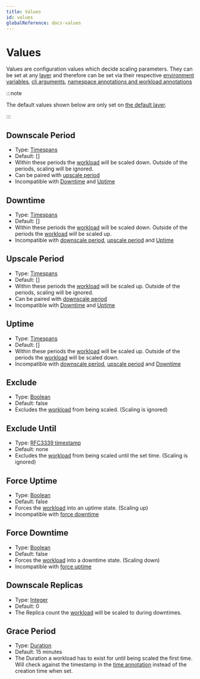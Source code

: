 ```yaml
---
title: Values
id: values
globalReference: docs-values
---
```


# Values

Values are configuration values which decide scaling parameters.
They can be set at any [layer](ref:docs-layers) and therefore can be set via their respective
[environment variables](ref:docs-environment-variables), [cli arguments](ref:docs-arguments), [namespace annotations and workload annotations](ref:docs-annotations)

:::note

The default values shown below are only set on [the default layer](ref:docs-layers#default-layer).

:::

## Downscale Period

- Type: [Timespans](ref:docs-timespans)
- Default: []
- Within these periods the [workload](ref:docs-workload-types) will be scaled down.
  Outside of the periods, scaling will be ignored.
- Can be paired with [upscale period](#upscale-period)
- Incompatible with [Downtime](#downtime) and [Uptime](#uptime)

## Downtime

- Type: [Timespans](ref:docs-timespans)
- Default: []
- Within these periods the [workload](ref:docs-workload-types) will be scaled down.
  Outside of the periods the [workload](ref:docs-workload-types) will be scaled up.
- Incompatible with [downscale period](#downscale-period), [upscale period](#upscale-period) and [Uptime](#uptime)

## Upscale Period

- Type: [Timespans](ref:docs-timespans)
- Default: []
- Within these periods the [workload](ref:docs-workload-types) will be scaled up.
  Outside of the periods, scaling will be ignored.
- Can be paired with [downscale period](#downscale-period)
- Incompatible with [Downtime](#downtime) and [Uptime](#uptime)

## Uptime

- Type: [Timespans](ref:docs-timespans)
- Default: []
- Within these periods the [workload](ref:docs-workload-types) will be scaled up.
  Outside of the periods the [workload](ref:docs-workload-types) will be scaled down.
- Incompatible with [downscale period](#downscale-period), [upscale period](#upscale-period) and [Downtime](#downtime)

## Exclude

- Type: [Boolean](https://en.wikipedia.org/wiki/Boolean_data_type)
- Default: false
- Excludes the [workload](ref:docs-workload-types) from being scaled. (Scaling is ignored)

## Exclude Until

- Type: [RFC3339 timestamp](https://datatracker.ietf.org/doc/html/rfc3339)
- Default: none
- Excludes the [workload](ref:docs-workload-types) from being scaled until the set time. (Scaling is ignored)

## Force Uptime

- Type: [Boolean](https://en.wikipedia.org/wiki/Boolean_data_type)
- Default: false
- Forces the [workload](ref:docs-workload-types) into an uptime state. (Scaling up)
- Incompatible with [force downtime](#force-downtime)

## Force Downtime

- Type: [Boolean](https://en.wikipedia.org/wiki/Boolean_data_type)
- Default: false
- Forces the [workload](ref:docs-workload-types) into a downtime state. (Scaling down)
- Incompatible with [force uptime](#force-uptime)

## Downscale Replicas

- Type: [Integer](https://en.wikipedia.org/wiki/Integer)
- Default: 0
- The Replica count the [workload](ref:docs-workload-types) will be scaled to during downtimes.

## Grace Period

- Type: [Duration](ref:docs-duration)
- Default: 15 minutes
- The Duration a workload has to exist for until being scaled the first time.
  Will check against the timestamp in the [time annotation](ref:docs-runtime-configuration#time-annotation)
  instead of the creation time when set.
